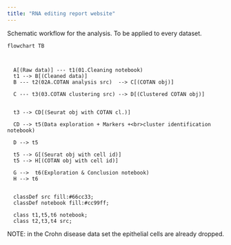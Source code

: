 ```yaml
---
title: "RNA editing report website"
---
```


Schematic workflow for the analysis. To be applied to every dataset.

```mermaid
flowchart TB
  
 
  
  A[(Raw data)] --- t1(01.Cleaning notebook) 
  t1 --> B[(Cleaned data)]
  B --- t2(02A.COTAN analysis src)  --> C[(COTAN obj)]
  
  C --- t3(03.COTAN clustering src) --> D[(Clustered COTAN obj)] 
  
  
  t3 --> CD[(Seurat obj with COTAN cl.)]
  
  CD --> t5(Data exploration + Markers +<br>cluster identification notebook) 
  
  D --> t5
  
  t5 --> G[(Seurat obj with cell id)]
  t5 --> H[(COTAN obj with cell id)]
  
  G -->  t6(Exploration & Conclusion notebook) 
  H --> t6
  
  
  classDef src fill:#66cc33;
  classDef notebook fill:#cc99ff;
  
  class t1,t5,t6 notebook;
  class t2,t3,t4 src;

```

NOTE: in the Crohn disease data set the epithelial cells are already dropped.
